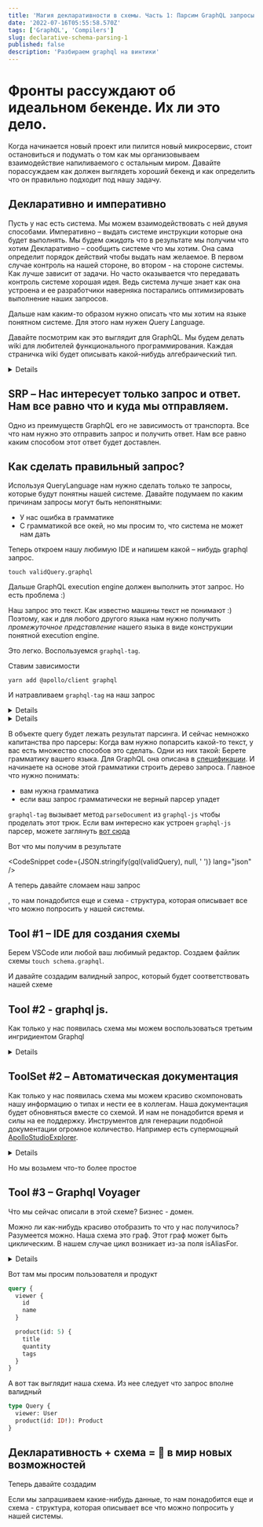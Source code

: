 ```yaml
---
title: 'Магия декларативности в cхемы. Часть 1: Парсим GraphQL запросы'
date: '2022-07-16T05:55:58.570Z'
tags: ['GraphQL', 'Compilers']
slug: declarative-schema-parsing-1
published: false
description: 'Разбираем graphql на винтики'
---
```



# Фронты рассуждают об идеальном бекенде. Их ли это дело.

Когда начинается новый проект или пилится новый микросервис, стоит остановиться и подумать о том как мы организовываем взаимодействие напиливаемого с остальным миром.
Давайте порассуждаем как должен выглядеть хороший бекенд и как определить что он правильно подходит под нашу задачу.

## Декларативно и императивно

Пусть у нас есть система. Мы можем взаимодействовать с ней двумя способами.
Императивно – выдать системе инструкции которые она будет выполнять. Мы будем _ожидать_ что в результате мы получим что хотим
Декларативно – сообщить системе что мы хотим. Она сама определит порядок действий чтобы выдать нам желаемое.
В первом случае контроль на нашей стороне, во втором - на стороне системы. Как лучше зависит от задачи. Но часто оказывается что передавать
контроль системе хорошая идея. Ведь система лучше знает как она устроена и ее разработчики наверняка постарались оптимизировать выполнение наших запросов.

Дальше нам каким-то образом нужно описать что мы хотим на языке понятном системе. Для этого нам нужен *Q*uery *L*anguage.

Давайте посмотрим как это выглядит для GraphQL. Мы будем делать wiki для любителей функционального программирования.
Каждая страничка wiki будет описывать какой-нибудь алгебраический тип.

<Details title="Если вы ничего не знаете о graphql не беда">
  Вот
  [тут](https://speakerdeck.com/hellsquirrel/graphql-ponimaiem-obiasniaiem-vniedriaiem)
  можно посмотреть слайды моего доклада в котором я все объясняю. А вот
  [тут](https://www.youtube.com/watch?v=wko-uoILG_w) сам доклад.
</Details>

## SRP – Нас интересует только запрос и ответ. Нам все равно что и куда мы отправляем.

Одно из преимуществ GraphQL его не зависимость от транспорта. Все что нам нужно это отправить запрос и получить ответ.
Нам все равно каким способом этот ответ будет доставлен.

## Как сделать правильный запрос?

Используя QueryLanguage нам нужно сделать только те запросы, которые будут понятны нашей системе.
Давайте подумаем по каким причинам запросы могут быть непонятными:

- У нас ошибка в грамматике
- С грамматикой все окей, но мы просим то, что система не может нам дать

Теперь откроем нашу любимую IDE и напишем какой – нибудь graphql запрос.

`touch validQuery.graphql`

<CodeSnippet code={validQuery} lang="graphql" />

Дальше GraphQL execution engine должен выполнить этот запрос. Но есть проблема :)

Наш запрос это текст. Как известно машины текст не понимают :) Поэтому, как и для любого другого языка нам нужно получить
_промежуточное представление_ нашего языка в виде конструкции понятной execution engine.

Это легко. Воспользуемся `graphql-tag`.

Ставим зависимости

`yarn add @apollo/client graphql`

И натравливаем `graphql-tag` на наш запрос

<Details title="Apollo?">
  Я буду использовать `graphql-tag` из библиотеки
  [Apollo](https://www.apollographql.com/docs/react/), потому что нам еще многое
  оттуда понадобится. Но вы можете установить `graphql-tag` отдельно
</Details>

<CodeSnippet code={parseRaw} lang="ts" />

<Details title="Oй какие симпатичные бэктики!">
  Ага. Если еще не интересовались, почитайте про [tagged template
  literals](https://developer.mozilla.org/en-US/docs/Web/JavaScript/Reference/Template_literals#tagged_templates).
</Details>

В объекте query будет лежать результат парсинга. И сейчас немножко капитанства про парсеры:
Когда вам нужно попарсить какой-то текст, у вас есть множество способов это сделать. Одни из них такой:
Берете грамматику вашего языка. Для GraphQL она описана в [спецификации](https://spec.graphql.org/draft/#sec-Language). И начинаете на основе этой грамматики строить
дерево запроса. Главное что нужно понимать:

- вам нужна грамматика
- если ваш запрос грамматически не верный парсер упадет

`graphql-tag` вызывает метод `parseDocument` из `graphql-js` чтобы проделать этот трюк.
Если вам интересно как устроен `graphql-js` парсер, можете заглянуть [вот сюда](https://github.com/graphql/graphql-js/blob/main/src/language/parser.ts)

Вот что мы получим в результате

<CodeSnippet code={JSON.stringify(gql(validQuery), null, ' ')} lang="json" />

A теперь давайте сломаем наш запрос

<CodeSnippet code={invalidQuery} lang="graphql" />

, то нам понадобится еще и схема - структура, которая описывает все что можно попросить
у нашей системы.

## Tool #1 – IDE для создания схемы

Берем VSCode или любой ваш любимый редактор.
Создаем файлик схемы `touch schema.graphql`.

<CodeSnippet code={schema} lang="graphql" />

И давайте создадим валидный запрос, который будет соответствовать нашей схеме

## Tool #2 - graphql js.

Как только у нас появилась схема мы можем воспользоваться третьим ингридиентом Graphql

<Details title="Кстати, а что из вышеперечисленного GraphQL">
  По спеке: GraphQL query language _and_ execution engine. Т.е все что было
  описываем GraphQL
</Details>

## ToolSet #2 – Автоматическая документация

Как только у нас появилась схема мы можем красиво скомпоновать нашу информацию о типах и нести ее в коллегам. Наша документация будет обновняться вместе со схемой.
И нам не понадобится время и силы на ее поддержку.
Инструментов для генерации подобной документации огромное количество.
Например есть супермощный [ApolloStudioExplorer](https://www.apollographql.com/docs/studio/explorer/explorer/).

<Details title="Apollo studio платформа которая предоставляет множество фич для работы с графом">
  Мы еще несколько раз будем упоминать этот замечательный инструмент по ходу
  повествования.
</Details>

Но мы возьмем что-то более простое

## Tool #3 – Graphql Voyager

Что мы сейчас описали в этой схеме? Бизнес - домен.

Можно ли как-нибудь красиво отобразить то что у нас получилось?
Разумеется можно. Наша схема это граф. Этот граф может быть циклическим. В нашем случае цикл возникает из-за поля isAliasFor.

<Details title="вам совсем не обязательно описывать бизнес-домен">
  Есть множество примеров использования GraphQL, включая достаточно
  экзотические, типа [Gatsby](https://www.gatsbyjs.com/).
</Details>

Вот там мы просим пользователя и продукт

```graphql
query {
  viewer {
    id
    name
  }

  product(id: 5) {
    title
    quantity
    tags
  }
}
```

А вот так выглядит наша схема. Из нее следует что запрос вполне валидный

```graphql
type Query {
  viewer: User
  product(id: ID!): Product
}
```

## Декларативность + схема = 🚪 в мир новых возможностей

Теперь давайте создадим

Если мы запрашиваем какие-нибудь данные, то нам понадобится еще и схема - структура, которая описывает все что можно попросить у нашей системы.

